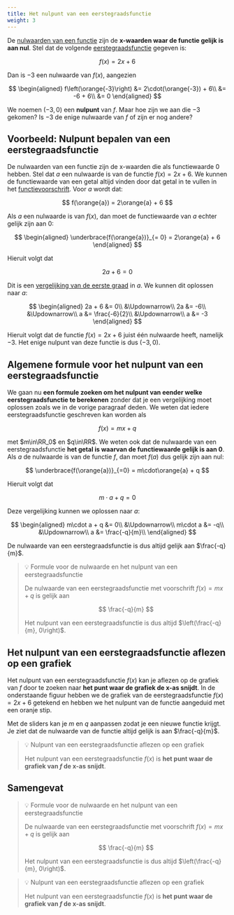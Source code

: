 ```yaml
---
title: Het nulpunt van een eerstegraadsfunctie
weight: 3
---
```


De [nulwaarden van een functie](../../functies/nulpunten) zijn de **x-waarden waar de functie gelijk is aan nul**. Stel dat de volgende [eerstegraadsfunctie](../intro) gegeven is:

$$
f(x) = 2x + 6
$$

Dan is $-3$ een nulwaarde van $f(x)$, aangezien

$$
\begin{aligned}
f\left(\orange{-3}\right) &= 2\cdot(\orange{-3}) + 6\\
&= -6 + 6\\
&= 0
\end{aligned}
$$

We noemen $\left(-3, 0\right)$ een **nulpunt** van $f$. Maar hoe zijn we aan die $-3$ gekomen? Is $-3$ de enige nulwaarde van $f$ of zijn er nog andere?

## Voorbeeld: Nulpunt bepalen van een eerstegraadsfunctie

De nulwaarden van een functie zijn de x-waarden die als functiewaarde $0$ hebben. Stel dat $a$ een nulwaarde is van de functie $f(x) = 2x + 6$. We kunnen de functiewaarde van een getal altijd vinden door dat getal in te vullen in het [functievoorschrift](../../functies/voorschrift). Voor $a$ wordt dat:

$$
f(\orange{a}) = 2\orange{a} + 6
$$

Als $a$ een nulwaarde is van $f(x)$, dan moet de functiewaarde van $a$ echter gelijk zijn aan $0$:

$$
\begin{aligned}
\underbrace{f(\orange{a})}_{= 0} = 2\orange{a} + 6
\end{aligned}
$$

Hieruit volgt dat

$$
2a + 6 = 0
$$

Dit is een [vergelijking van de eerste graad](../../1g_vgl/intro) in $a$. We kunnen dit oplossen naar $a$:

$$
\begin{aligned}
2a + 6 &= 0\\
&\Updownarrow\\
2a &= -6\\
&\Updownarrow\\
a &= \frac{-6}{2}\\
&\Updownarrow\\
a &= -3
\end{aligned}
$$

Hieruit volgt dat de functie $f(x) = 2x + 6$ juist één nulwaarde heeft, namelijk $-3$. Het enige nulpunt van deze functie is dus $\left(-3, 0\right)$.

## Algemene formule voor het nulpunt van een eerstegraadsfunctie

We gaan nu **een formule zoeken om het nulpunt van eender welke eerstegraadsfunctie te berekenen** zonder dat je een vergelijking moet oplossen zoals we in de vorige paragraaf deden. We weten dat iedere eerstegraadsfunctie geschreven kan worden als

$$
f(x) = mx + q
$$

met $m\in\RR_0$ en $q\in\RR$. We weten ook dat de nulwaarde van een eerstegraadsfunctie **het getal is waarvan de functiewaarde gelijk is aan $0$**. Als $a$ de nulwaarde is van de functie $f$, dan moet $f(a)$ dus gelijk zijn aan nul:

$$
\underbrace{f(\orange{a})}_{=0} = m\cdot\orange{a} + q
$$

Hieruit volgt dat

$$
m\cdot a + q = 0
$$

Deze vergelijking kunnen we oplossen naar $a$:

$$
\begin{aligned}
m\cdot a + q &= 0\\
&\Updownarrow\\
m\cdot a &= -q\\
&\Updownarrow\\
a &= \frac{-q}{m}\\
\end{aligned}
$$

De nulwaarde van een eerstegraadsfunctie is dus altijd gelijk aan $\frac{-q}{m}$.

> 💡 Formule voor de nulwaarde en het nulpunt van een eerstegraadsfunctie
>
> De nulwaarde van een eerstegraadsfunctie met voorschrift $f(x) = mx + q$ is gelijk aan
>
> $$
> \frac{-q}{m}
> $$
>
> Het nulpunt van een eerstegraadsfunctie is dus altijd $\left(\frac{-q}{m}, 0\right)$.


<FxNulpunt/>

## Het nulpunt van een eerstegraadsfunctie aflezen op een grafiek

Het nulpunt van een eerstegraadsfunctie $f(x)$ kan je aflezen op de grafiek van $f$ door te zoeken naar **het punt waar de grafiek de x-as snijdt**. In de onderstaande figuur hebben we de grafiek van de eerstegraadsfunctie $f(x) = 2x+6$ getekend en hebben we het nulpunt van de functie aangeduid met een oranje stip.


<InteractiveNulpuntGraph1G m={2} q={6} mSlider qSlider />

Met de sliders kan je $m$ en $q$ aanpassen zodat je een nieuwe functie krijgt. Je ziet dat de nulwaarde van de functie altijd gelijk is aan $\frac{-q}{m}$.

> 💡 Nulpunt van een eerstegraadsfunctie aflezen op een grafiek
>
> Het nulpunt van een eerstegraadsfunctie $f(x)$ is **het punt waar de grafiek van $f$ de x-as snijdt**.

<NulpuntGrafiek/>

## Samengevat

> 💡 Formule voor de nulwaarde en het nulpunt van een eerstegraadsfunctie
>
> De nulwaarde van een eerstegraadsfunctie met voorschrift $f(x) = mx + q$ is gelijk aan
>
> $$
> \frac{-q}{m}
> $$
>
> Het nulpunt van een eerstegraadsfunctie is dus altijd $\left(\frac{-q}{m}, 0\right)$.

> 💡 Nulpunt van een eerstegraadsfunctie aflezen op een grafiek
>
> Het nulpunt van een eerstegraadsfunctie $f(x)$ is **het punt waar de grafiek van $f$ de x-as snijdt**.
